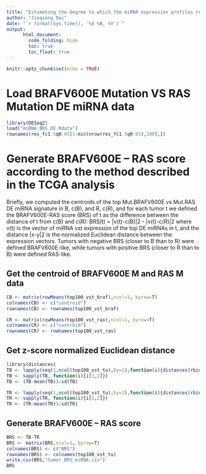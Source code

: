 ```yaml
---
title: "Estimating the degree to which the miRNA expression profiles resemble either BRAFV600Eor RAS-mutated PTC with the BRAFV600E – RAS score"
author: "Jieqiong Dai"
date: "`r format(Sys.time(), '%d %B, %Y')`"
output: 
      html_document:
        code_folding: hide
        toc: true
        toc_float: true
---
```


```r
knitr::opts_chunk$set(echo = TRUE)
```

# Load BRAFV600E Mutation VS RAS Mutation DE miRNA data
```r
library(DESeq2)
load("miRNA_BRS_DE.Rdata")
rownames(res_fc1.5q0.05[1:min(nrow(res_fc1.5q0.05),100),])
```

# Generate BRAFV600E – RAS score according to the method described in the TCGA analysis

Briefly, we computed the centroids of the top Mut.BRAFV600E vs Mut.RAS DE miRNA signature in B, c(B), and R, c(R), and for each tumor t we defined the BRAFV600E-RAS score (BRS) of t as the difference between the distance of t from c(B) and c(R):
BRS(t) = |v(t)-c(B)|2 - |v(t)-c(R)|2
where v(t) is the vector of miRNA vst expression of the top DE miRNAs in t, and the distance |x-y|2 is the normalized Euclidean distance between the expression vectors.
Tumors with negative BRS (closer to B than to R) were defined BRAFV600E-like, while tumors with positive BRS (closer to R than to B) were defined RAS-like.

## Get the centroid of BRAFV600E M and RAS M data
```r
CB <- matrix(rowMeans(top100_vst_braf),ncol=1, byrow=T)
colnames(CB) <- c("centroid")
rownames(CB) <- rownames(top100_vst_braf)

CR <- matrix(rowMeans(top100_vst_ras),ncol=1, byrow=T)
colnames(CR) <- c("centroid")
rownames(CR) <- rownames(top100_vst_ras)
```
## Get z-score normalized Euclidean distance
```r
library(distances)
TB <- lapply(seq(1,ncol(top100_vst_tu),by=1),function(i){distances(rbind(t(top100_vst_tu[,i]),t(CB)))})
TB <- sapply(TB, function(i){i[1,2]}) 
TB <- (TB-mean(TB))/sd(TB)

TR <- lapply(seq(1,ncol(top100_vst_tu),by=1),function(i){distances(rbind(t(top100_vst_tu[,i]),t(CR)))})
TR <- sapply(TR, function(i){i[1,2]}) 
TR <- (TR-mean(TR))/sd(TR)
```

## Generate BRAFV600E – RAS score
```r
BRS <- TB-TR
BRS <- matrix(BRS,ncol=1, byrow=T)
colnames(BRS) <- c("BRS")
rownames(BRS) <- colnames(top100_vst_tu)  
write.csv(BRS,"tumor_BRS_miRNA.csv")
BRS
```
